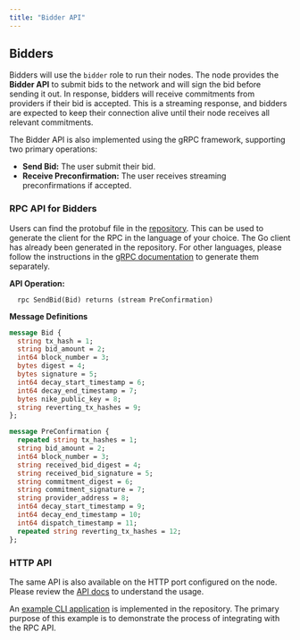 ```yaml
---
title: "Bidder API"
---
```


## **Bidders**

Bidders will use the `bidder` role to run their nodes. The node provides the **Bidder API** to submit bids to the network and will sign the bid before sending it out. In response, bidders will receive commitments from providers if their bid is accepted. This is a streaming response, and bidders are expected to keep their connection alive until their node receives all relevant commitments.

The Bidder API is also implemented using the gRPC framework, supporting two primary operations:

- **Send Bid:** The user submit their bid.
- **Receive Preconfirmation:** The user receives streaming preconfirmations if accepted.

### **RPC API for Bidders**

Users can find the protobuf file in the [repository](https://github.com/primev/mev-commit/blob/main/p2p/rpc/bidderapi/v1/bidderapi.proto). This can be used to generate the client for the RPC in the language of your choice. The Go client has already been generated in the repository. For other languages, please follow the instructions in the [gRPC documentation](https://grpc.io/docs/languages/) to generate them separately.

**API Operation:**

```
  rpc SendBid(Bid) returns (stream PreConfirmation)
```

**Message Definitions**

```protobuf
message Bid {
  string tx_hash = 1;
  string bid_amount = 2;
  int64 block_number = 3;
  bytes digest = 4;
  bytes signature = 5;
  int64 decay_start_timestamp = 6;
  int64 decay_end_timestamp = 7;
  bytes nike_public_key = 8;
  string reverting_tx_hashes = 9;
};

message PreConfirmation {
  repeated string tx_hashes = 1;
  string bid_amount = 2;
  int64 block_number = 3;
  string received_bid_digest = 4;
  string received_bid_signature = 5;
  string commitment_digest = 6;
  string commitment_signature = 7;
  string provider_address = 8;
  int64 decay_start_timestamp = 9;
  int64 decay_end_timestamp = 10;
  int64 dispatch_timestamp = 11;
  repeated string reverting_tx_hashes = 12;
};
```

### **HTTP API**

The same API is also available on the HTTP port configured on the node. Please review the [API docs](/v0.7.0/api-reference/bidder/sendbid) to understand the usage.

An [example CLI application](https://github.com/primev/mev-commit/blob/main/p2p/examples/biddercli) is implemented in the repository. The primary purpose of this example is to demonstrate the process of integrating with the RPC API.
